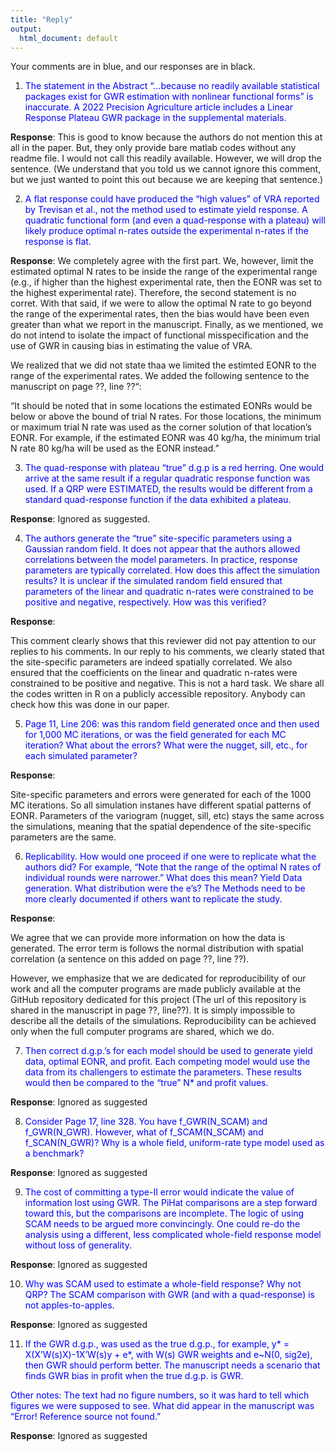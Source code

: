 ```yaml
---
title: "Reply"
output: 
  html_document: default
---
```


Your comments are in blue, and our responses are in black.

1. <span style = "color: blue;"> The statement in the Abstract "...because no readily available statistical packages exist for GWR estimation with nonlinear functional forms" is inaccurate. A 2022 Precision Agriculture article includes a Linear Response Plateau GWR package in the supplemental materials. </span>

**Response**: This is good to know because the authors do not mention this at all in the paper. But, they only provide bare matlab codes without any readme file. I would not call this readily available. However, we will drop the sentence. (We understand that you told us we cannot ignore this comment, but we just wanted to point this out because we are keeping that sentence.)

2. <span style = "color: blue;">A flat response could have produced the "high values" of VRA reported by Trevisan et al., not the method used to estimate yield response. A quadratic functional form (and even a quad-response with a plateau) will likely produce optimal n-rates outside the experimental n-rates if the response is flat.</span>

**Response**: We completely agree with the first part. We, however, limit the estimated optimal N rates to be inside the range of the experimental range (e.g., if higher than the highest experimental rate, then the EONR was set to the highest experimental rate). Therefore, the second statement is no corret. With that said, if we were to allow the optimal N rate to go beyond the range of the experimental rates, then the bias would have been even greater than what we report in the manuscript. Finally, as we mentioned, we do not intend to isolate the impact of functional misspecification and the use of GWR in causing bias in estimating the value of VRA. 

We realized that we did not state thaa we limited the estimted EONR to the range of the experimental rates. We added the following sentence to the manuscript on page ??, line ??":

"It should be noted that in some locations the estimated EONRs would be below or above the bound of trial N rates. For those locations, the minimum or maximum trial N rate was used as the corner solution of that location’s EONR. For example, if the estimated EONR was 40 kg/ha, the minimum trial N rate 80 kg/ha will be used as the EONR instead."

3. <span style = "color: blue;">The quad-response with plateau "true" d.g.p is a red herring. One would arrive at the same result if a regular quadratic response function was used. If a QRP were ESTIMATED, the results would be different from a standard quad-response function if the data exhibited a plateau.</span> 

**Response**: Ignored as suggested.

4. <span style = "color: blue;"> The authors generate the "true" site-specific parameters using a Gaussian random field. It does not appear that the authors allowed correlations between the model parameters. In practice, response parameters are typically correlated. How does this affect the simulation results? It is unclear if the simulated random field ensured that parameters of the linear and quadratic n-rates were constrained to be positive and negative, respectively. How was this verified?</span> 

**Response**:

This comment clearly shows that this reviewer did not pay attention to our replies to his comments. In our reply to his comments, we clearly stated that the site-specific parameters are indeed spatially correlated. We also ensured that the coefficients on the linear and quadratic n-rates were constrained to be positive and negative. This is not a hard task. We share all the codes written in R on a publicly accessible repository. Anybody can check how this was done in our paper.

5. <span style = "color: blue;">Page 11, Line 206: was this random field generated once and then used for 1,000 MC iterations, or was the field generated for each MC iteration? What about the errors? What were the nugget, sill, etc., for each simulated parameter?  </span>

**Response**:

Site-specific parameters and errors were generated for each of the 1000 MC iterations. So all simulation instanes have different spatial patterns of EONR. Parameters of the variogram (nugget, sill, etc) stays the same across the simulations, meaning that the spatial dependence of the site-specific parameters are the same. 

6. <span style = "color: blue;">Replicability. How would one proceed if one were to replicate what the authors did? For example, "Note that the range of the optimal N rates of individual rounds were narrower." What does this mean? Yield Data generation. What distribution were the e's? The Methods need to be more clearly documented if others want to replicate the study.</span>

**Response**: 

We agree that we can provide more information on how the data is generated. The error term is follows the normal distribution with spatial correlation (a sentence on this added on page ??, line ??). 

However, we emphasize that we are dedicated for reproducibility of our work and all the computer programs are made publicly available at the GitHub repository dedicated for this project (The url of this repository is shared in the manuscript in page ??, line??). It is simply impossible to describe all the details of the simulations. Reproducibility can be achieved only when the full computer programs are shared, which we do.

7. <span style = "color: blue;">Then correct d.g.p.'s for each model should be used to generate yield data, optimal EONR, and profit. Each competing model would use the data from its challengers to estimate the parameters. These results would then be compared to the "true" N* and profit values.</span>

**Response**: Ignored as suggested

8. <span style = "color: blue;"> Consider Page 17, line 328. You have f_GWR(N_SCAM) and f_GWR(N_GWR). However, what of f_SCAM(N_SCAM) and f_SCAN(N_GWR)? Why is a whole field, uniform-rate type model used as a benchmark?</span>

**Response**: Ignored as suggested

9. <span style = "color: blue;"> The cost of committing a type-II error would indicate the value of information lost using GWR. The PiHat comparisons are a step forward toward this, but the comparisons are incomplete. The logic of using SCAM needs to be argued more convincingly. One could re-do the analysis using a different, less complicated whole-field response model without loss of generality. </span>

**Response**: Ignored as suggested

10. <span style = "color: blue;">Why was SCAM used to estimate a whole-field response? Why not QRP? The SCAM comparison with GWR (and with a quad-response) is not apples-to-apples.</span>

**Response**: Ignored as suggested

11. <span style = "color: blue;">If the GWR d.g.p., was used as the true d.g.p., for example, y* = X(X'W(s)X)-1X'W(s)y + e*, with W(s) GWR weights and e~N(0, sig2e), then GWR should perform better. The manuscript needs a scenario that finds GWR bias in profit when the true d.g.p. is GWR.</span>

<span style = "color: blue;">Other notes:
The text had no figure numbers, so it was hard to tell which figures we were supposed to see. What did appear in the manuscript was "Error! Reference source not found."</span> 

**Response**: Ignored as suggested



